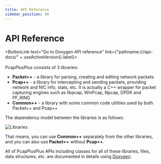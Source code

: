 ```yaml
---
title: API Reference
sidebar_position: 99
---
```


# API Reference


<ButtonLink text="Go to Doxygen API reference" link={"pathname:///api-docs/" + useActiveVersion().label}></ButtonLink>
<br/><br/>
PcapPlusPlus consists of 3 libraries:

- __Packet++__ - a library for parsing, creating and editing network packets
- __Pcap++__ - a library for intercepting and sending packets, providing network and NIC info, stats, etc. It is actually a C++ wrapper for packet capturing engines such as libpcap, WinPcap, Npcap, DPDK and PF_RING
- __Common++__ - a library with some common code utilities used by both Packet++ and Pcap++

The dependency model between the libraries is as follows:

![Libraries](/img/libraries.png)

That means, you can use __Common++__ separately from the other libraries, and you can also use __Packet++__ without __Pcap++__.

All of PcapPlusPlus APIs including classes for all of these libraries, files, data structures, etc. are documented in details using [Doxygen](http://www.doxygen.nl/).
